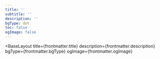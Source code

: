 ```yaml
---
title: ''
subtitle: ''
description: ''
bgType: dot
toc: false
ogImage: false
---
```



<BaseLayout
  title={frontmatter.title}
  description={frontmatter.description}
  bgType={frontmatter.bgType}
  ogImage={frontmatter.ogImage}
>
  <StandardLayout title={frontmatter.title} subtitle={frontmatter.subtitle}>
    <RenderPage
      slot="article"
      collectionType="home"
      id="index"
      pageToc={frontmatter.toc}
    />
  </StandardLayout>
</BaseLayout>

